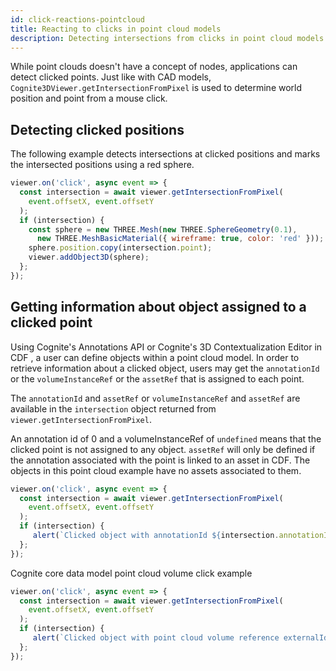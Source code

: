 ```yaml
---
id: click-reactions-pointcloud
title: Reacting to clicks in point cloud models
description: Detecting intersections from clicks in point cloud models
---
```


While point clouds doesn't have a concept of nodes, applications can detect clicked points. Just like with
CAD models, `Cognite3DViewer.getIntersectionFromPixel` is used to determine world position and point from
a mouse click.


<DemoWrapper modelType="pointcloud" />

## Detecting clicked positions

The following example detects intersections at clicked positions and marks the intersected positions
using a red sphere.

```js runnable
viewer.on('click', async event => {
  const intersection = await viewer.getIntersectionFromPixel(
    event.offsetX, event.offsetY
  );
  if (intersection) {
    const sphere = new THREE.Mesh(new THREE.SphereGeometry(0.1),
      new THREE.MeshBasicMaterial({ wireframe: true, color: 'red' }));
    sphere.position.copy(intersection.point);
    viewer.addObject3D(sphere);
  };
});
```

## Getting information about object assigned to a clicked point
Using Cognite's Annotations API or Cognite's 3D Contextualization Editor in CDF , a user can define objects within a point cloud model.
In order to retrieve information about a clicked object, users may get the `annotationId` or the `volumeInstanceRef` or the `assetRef` that is assigned to each point.

The `annotationId` and `assetRef` or `volumeInstanceRef` and `assetRef` are available in the `intersection` object returned from `viewer.getIntersectionFromPixel`.

An annotation id of 0 and a volumeInstanceRef of `undefined` means that the clicked point is not assigned to any object. `assetRef` will only be defined if the annotation associated with the point is linked to an asset in CDF. The objects in this point cloud example have no assets associated to them.

```js runnable
viewer.on('click', async event => {
  const intersection = await viewer.getIntersectionFromPixel(
    event.offsetX, event.offsetY
  );
  if (intersection) {
     alert(`Clicked object with annotationId ${intersection.annotationId} and assetId ${intersection.assetRef?.id}`);
  };
});
```

Cognite core data model point cloud volume click example
```jsx
viewer.on('click', async event => {
  const intersection = await viewer.getIntersectionFromPixel(
    event.offsetX, event.offsetY
  );
  if (intersection) {
     alert(`Clicked object with point cloud volume reference externalId ${intersection.volumeInstanceRef.externalId} and assetId ${intersection.assetRef?.id}`);
  };
});
```

